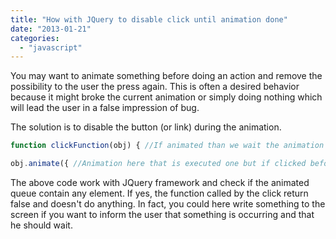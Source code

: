 ```yaml
---
title: "How with JQuery to disable click until animation done"
date: "2013-01-21"
categories: 
  - "javascript"
---
```


You may want to animate something before doing an action and remove the possibility to the user the press again. This is often a desired behavior because it might broke the current animation or simply doing nothing which will lead the user in a false impression of bug.

The solution is to disable the button (or link) during the animation.

```typescript
function clickFunction(obj) { //If animated than we wait the animation to be over if ($(':animated').length) { return false; }

obj.animate({ //Animation here that is executed one but if clicked before //this one is over won't be reached }, 4000); } 
``` 


The above code work with JQuery framework and check if the animated queue contain any element. If yes, the function called by the click return false and doesn't do anything. In fact, you could here write something to the screen if you want to inform the user that something is occurring and that he should wait.
